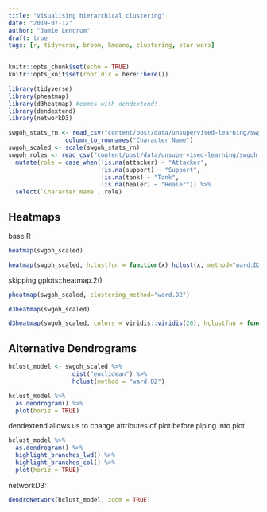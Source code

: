 ```yaml
---
title: "Visualising hierarchical clustering"
date: "2019-07-12"
author: "Jamie Lendrum"
draft: true
tags: [r, tidyverse, broom, kmeans, clustering, star wars]
---
```


```r
knitr::opts_chunk$set(echo = TRUE)
knitr::opts_knit$set(root.dir = here::here())
```



```r
library(tidyverse)
library(pheatmap)
library(d3heatmap) #comes with dendextend!
library(dendextend)
library(networkD3)
```



```r
swgoh_stats_rn <- read_csv("content/post/data/unsupervised-learning/swgoh_stats.csv") %>% 
                column_to_rownames("Character Name")
swgoh_scaled <- scale(swgoh_stats_rn)
swgoh_roles <- read_csv("content/post/data/unsupervised-learning/swgoh_roles.csv") %>%
  mutate(role = case_when(!is.na(attacker) ~ "Attacker",
                          !is.na(support) ~ "Support",
                          !is.na(tank) ~ "Tank",
                          !is.na(healer) ~ "Healer")) %>% 
  select(`Character Name`, role)
```


## Heatmaps

base R

```r
heatmap(swgoh_scaled)
```

```r
heatmap(swgoh_scaled, hclustfun = function(x) hclust(x, method="ward.D2"))
```


skipping gplots::heatmap.2()


```r
pheatmap(swgoh_scaled, clustering_method="ward.D2")
```

```r
d3heatmap(swgoh_scaled)
```


```r
d3heatmap(swgoh_scaled, colors = viridis::viridis(20), hclustfun = function(x) hclust(x, method="ward.D2"))
```


## Alternative Dendrograms

```r
hclust_model <- swgoh_scaled %>% 
                  dist("euclidean") %>% 
                  hclust(method = "ward.D2")
```

```r
hclust_model %>% 
  as.dendrogram() %>% 
  plot(horiz = TRUE)
```


dendextend allows us to change attributes of plot before piping into plot

```r
hclust_model %>% 
  as.dendrogram() %>% 
  highlight_branches_lwd() %>% 
  highlight_branches_col() %>% 
  plot(horiz = TRUE)
```

networkD3:

```r
dendroNetwork(hclust_model, zoom = TRUE)
```

